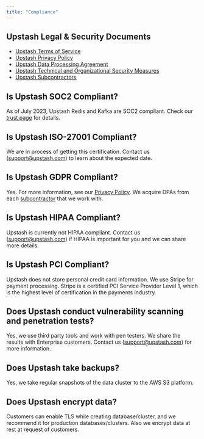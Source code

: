 ```yaml
---
title: "Compliance"
---
```

## Upstash Legal & Security Documents
- [Upstash Terms of Service](https://upstash.com/static/trust/terms.pdf)
- [Upstash Privacy Policy](https://upstash.com/static/trust/privacy.pdf)
- [Upstash Data Processing Agreement](https://upstash.com/static/trust/dpa.pdf)
- [Upstash Technical and Organizational Security Measures](https://upstash.com/static/trust/security-measures.pdf)
- [Upstash Subcontractors](https://upstash.com/static/trust/subprocessors.pdf)
## Is Upstash SOC2 Compliant?
As of July 2023, Upstash Redis and Kafka are SOC2 compliant. Check our [trust page](https://trust.upstash.com/) for details.
## Is Upstash ISO-27001 Compliant?
We are in process of getting this certification. Contact us
([support@upstash.com](mailto:support@upstash.com)) to learn about the expected
date.
## Is Upstash GDPR Compliant?
Yes. For more information, see our
[Privacy Policy](https://upstash.com/static/trust/privacy.pdf). We acquire DPAs
from each [subcontractor](https://upstash.com/static/trust/subprocessors.pdf)
that we work with.
## Is Upstash HIPAA Compliant?
Upstash is currently not HIPAA compliant. Contact us
([support@upstash.com](mailto:support@upstash.com)) if HIPAA is important for
you and we can share more details.
## Is Upstash PCI Compliant?
Upstash does not store personal credit card information. We use Stripe for
payment processing. Stripe is a certified PCI Service Provider Level 1, which is
the highest level of certification in the payments industry.
## Does Upstash conduct vulnerability scanning and penetration tests?
Yes, we use third party tools and work with pen testers. We share the results
with Enterprise customers. Contact us
([support@upstash.com](mailto:support@upstash.com)) for more information.
## Does Upstash take backups?
Yes, we take regular snapshots of the data cluster to the AWS S3 platform.
## Does Upstash encrypt data?
Customers can enable TLS while creating database/cluster, and we recommend it
for production databases/clusters. Also we encrypt data at rest at request of
customers.